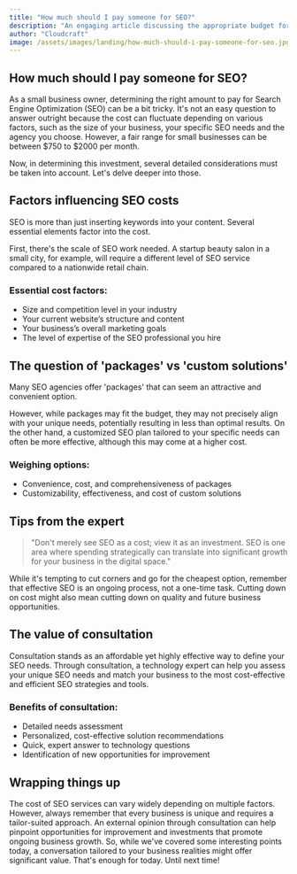 ```yaml
---
title: "How much should I pay someone for SEO?"
description: "An engaging article discussing the appropriate budget for availing SEO services by small businesses."
author: "Cloudcraft"
image: /assets/images/landing/how-much-should-i-pay-someone-for-seo.jpg
---
```



## How much should I pay someone for SEO?

As a small business owner, determining the right amount to pay for Search Engine Optimization (SEO) can be a bit tricky. It's not an easy question to answer outright because the cost can fluctuate depending on various factors, such as the size of your business, your specific SEO needs and the agency you choose. However, a fair range for small businesses can be between $750 to $2000 per month. 

Now, in determining this investment, several detailed considerations must be taken into account. Let's delve deeper into those.

<ServicesBlurb />

## Factors influencing SEO costs

SEO is more than just inserting keywords into your content. Several essential elements factor into the cost.

First, there's the scale of SEO work needed. A startup beauty salon in a small city, for example, will require a different level of SEO service compared to a nationwide retail chain. 

### Essential cost factors:

  * Size and competition level in your industry
  * Your current website’s structure and content
  * Your business’s overall marketing goals
  * The level of expertise of the SEO professional you hire


## The question of 'packages' vs 'custom solutions'

Many SEO agencies offer 'packages' that can seem an attractive and convenient option.

However, while packages may fit the budget, they may not precisely align with your unique needs, potentially resulting in less than optimal results. On the other hand, a customized SEO plan tailored to your specific needs can often be more effective, although this may come at a higher cost.

### Weighing options:

  * Convenience, cost, and comprehensiveness of packages
  * Customizability, effectiveness, and cost of custom solutions

<GetStartedBlurb />

## Tips from the expert

<blockquote tip>
"Don't merely see SEO as a cost; view it as an investment. SEO is one area where spending strategically can translate into significant growth for your business in the digital space."
</blockquote>

While it's tempting to cut corners and go for the cheapest option, remember that effective SEO is an ongoing process, not a one-time task. Cutting down on cost might also mean cutting down on quality and future business opportunities.

## The value of consultation

Consultation stands as an affordable yet highly effective way to define your SEO needs. Through consultation, a technology expert can help you assess your unique SEO needs and match your business to the most cost-effective and efficient SEO strategies and tools.

### Benefits of consultation:

  * Detailed needs assessment
  * Personalized, cost-effective solution recommendations
  * Quick, expert answer to technology questions
  * Identification of new opportunities for improvement

## Wrapping things up

The cost of SEO services can vary widely depending on multiple factors. However, always remember that every business is unique and requires a tailor-suited approach. An external opinion through consultation can help pinpoint opportunities for improvement and investments that promote ongoing business growth. So, while we've covered some interesting points today, a conversation tailored to your business realities might offer significant value. That's enough for today. Until next time!